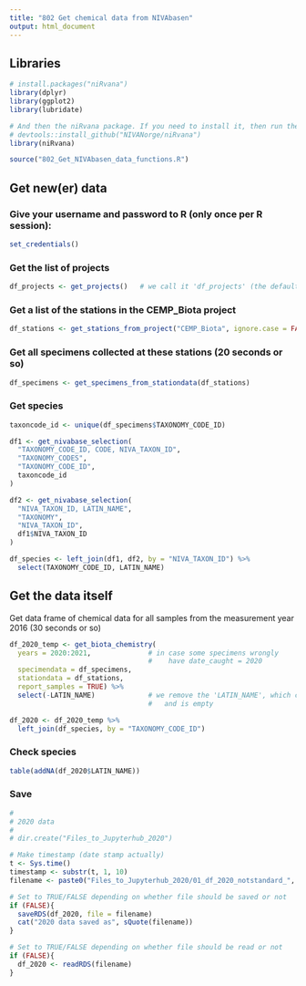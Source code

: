 ```yaml
---
title: "802 Get chemical data from NIVAbasen"
output: html_document
---
```


## Libraries
```r
# install.packages("niRvana")
library(dplyr)
library(ggplot2)
library(lubridate)

# And then the niRvana package. If you need to install it, then run thee next line also:
# devtools::install_github("NIVANorge/niRvana")
library(niRvana)

source("802_Get_NIVAbasen_data_functions.R")

```


## Get new(er) data

### Give your username and password to R (only once per R session):
```r
set_credentials()
```

### Get the list of projects
```r
df_projects <- get_projects()   # we call it 'df_projects' (the default name used by 'get_stations_from_project')
```

### Get a list of the stations in the CEMP_Biota project
```r
df_stations <- get_stations_from_project("CEMP_Biota", ignore.case = FALSE)
```

### Get all specimens collected at these stations (20 seconds or so)
```r
df_specimens <- get_specimens_from_stationdata(df_stations)
```

### Get species  
```r

taxoncode_id <- unique(df_specimens$TAXONOMY_CODE_ID)

df1 <- get_nivabase_selection(
  "TAXONOMY_CODE_ID, CODE, NIVA_TAXON_ID",
  "TAXONOMY_CODES",
  "TAXONOMY_CODE_ID",
  taxoncode_id
)

df2 <- get_nivabase_selection(
  "NIVA_TAXON_ID, LATIN_NAME",
  "TAXONOMY",
  "NIVA_TAXON_ID",
  df1$NIVA_TAXON_ID
)

df_species <- left_join(df1, df2, by = "NIVA_TAXON_ID") %>% 
  select(TAXONOMY_CODE_ID, LATIN_NAME)

```

## Get the data itself  
Get data frame of chemical data for all samples from the measurement year 2016 (30 seconds or so)
```r

df_2020_temp <- get_biota_chemistry(
  years = 2020:2021,              # in case some specimens wrongly  
                                  #    have date_caught = 2020
  specimendata = df_specimens, 
  stationdata = df_stations,
  report_samples = TRUE) %>%
  select(-LATIN_NAME)             # we remove the 'LATIN_NAME', which comes from the BIOTA_SAMPES table
                                  #   and is empty

df_2020 <- df_2020_temp %>%
  left_join(df_species, by = "TAXONOMY_CODE_ID")

```
### Check species  
```r

table(addNA(df_2020$LATIN_NAME))

```


### Save 
```r
#
# 2020 data
#
# dir.create("Files_to_Jupyterhub_2020")

# Make timestamp (date stamp actually)
t <- Sys.time()
timestamp <- substr(t, 1, 10)
filename <- paste0("Files_to_Jupyterhub_2020/01_df_2020_notstandard_", timestamp, ".rds")

# Set to TRUE/FALSE depending on whether file should be saved or not  
if (FALSE){
  saveRDS(df_2020, file = filename)
  cat("2020 data saved as", sQuote(filename))
}

# Set to TRUE/FALSE depending on whether file should be read or not  
if (FALSE){
  df_2020 <- readRDS(filename)
}

```


